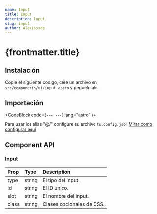 ```yaml
---
name: Input
title: Input
description: Input.
slug: input
author: Alexissxde
---
```



# {frontmatter.title}

<Tabs client:visible>
	<ComponentPreview slot="preview">
		<Form />
	</ComponentPreview>
	<CodeBlock
		slot="code"
		filePath="src/components/examples/form.astro"
		lang="astro"
	/>
</Tabs>

## Instalación

Copie el siguiente codigo, cree un archivo en `src/components/ui/input.astro` y peguelo ahí.

<CodeBlock filePath="src/components/ui/input.astro" />

## Importación

<CodeBlock
	code={`---
---`}
	lang="astro"
/>

Para usar los alias "@/" configure su archivo `ts.config.json` <a href="/components/installation#configurar-alias-en-el-tsconfigjson">Mirar como configurar aquí</a>

## Component API

### Input

| Prop  | Type   | Description               |
| :---- | :----- | :------------------------ |
| type  | string | El tipo del input.        |
| id    | string | El ID unico.              |
| slot  | string | El nombre del input.      |
| class | string | Clases opcionales de CSS. |

